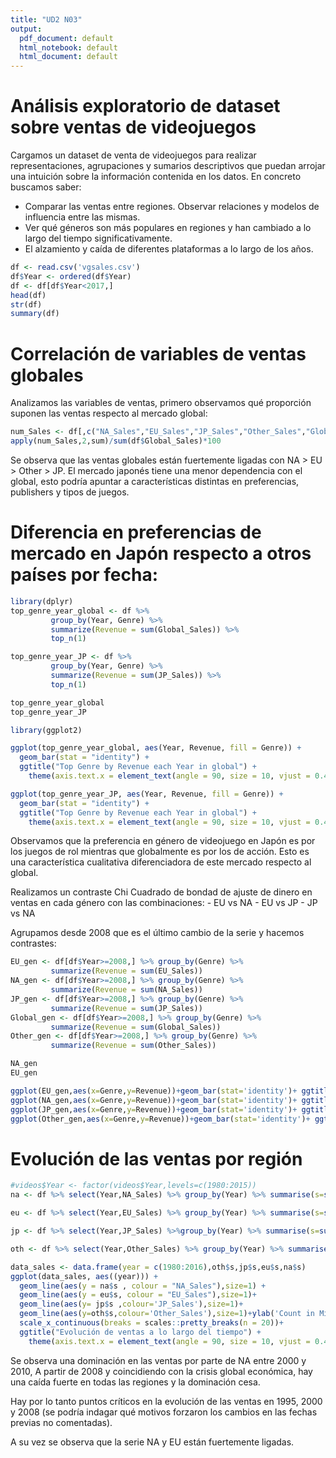 ```yaml
---
title: "UD2 N03"
output:
  pdf_document: default
  html_notebook: default
  html_document: default
---
```

# Análisis exploratorio de dataset sobre ventas de videojuegos

Cargamos un dataset de venta de videojuegos para realizar representaciones, agrupaciones y sumarios descriptivos que puedan arrojar una intuición sobre la información contenida en los datos. En concreto buscamos saber:

- Comparar las ventas entre regiones. Observar relaciones y modelos de influencia entre las mismas.
- Ver qué géneros son más populares en regiones y han cambiado a lo largo del tiempo significativamente.
- El alzamiento y caída de diferentes plataformas a lo largo de los años.

```r
df <- read.csv('vgsales.csv')
df$Year <- ordered(df$Year)
df <- df[df$Year<2017,]
head(df)
str(df)
summary(df)
```

# Correlación de variables de ventas globales

Analizamos las variables de ventas, primero observamos qué proporción suponen las ventas respecto al mercado global:
```r
num_Sales <- df[,c("NA_Sales","EU_Sales","JP_Sales","Other_Sales","Global_Sales")]
apply(num_Sales,2,sum)/sum(df$Global_Sales)*100

```
Se observa que las ventas globales están fuertemente ligadas con NA > EU > Other > JP. El mercado japonés tiene una menor dependencia con el global, esto podría apuntar a características distintas en preferencias, publishers y tipos de juegos.

# Diferencia en preferencias de mercado en Japón respecto a otros países por fecha:
```r
library(dplyr)
top_genre_year_global <- df %>% 
         group_by(Year, Genre) %>% 
         summarize(Revenue = sum(Global_Sales)) %>%
         top_n(1)

top_genre_year_JP <- df %>% 
         group_by(Year, Genre) %>% 
         summarize(Revenue = sum(JP_Sales)) %>%
         top_n(1)

top_genre_year_global
top_genre_year_JP
```

```r
library(ggplot2)

ggplot(top_genre_year_global, aes(Year, Revenue, fill = Genre)) + 
  geom_bar(stat = "identity") +
  ggtitle("Top Genre by Revenue each Year in global") +
    theme(axis.text.x = element_text(angle = 90, size = 10, vjust = 0.4),legend.position = "top")

ggplot(top_genre_year_JP, aes(Year, Revenue, fill = Genre)) + 
  geom_bar(stat = "identity") +
  ggtitle("Top Genre by Revenue each Year in global") +
    theme(axis.text.x = element_text(angle = 90, size = 10, vjust = 0.4),legend.position = "top")

```

Observamos que la preferencia en género de videojuego en Japón es por los juegos de rol mientras que globalmente es por los de acción. Esto es una característica cualitativa diferenciadora de este mercado respecto al global.

Realizamos un contraste Chi Cuadrado de bondad de ajuste de dinero en ventas en cada género con las combinaciones:
- EU vs NA
- EU vs JP
- JP vs NA

Agrupamos desde 2008 que es el último cambio de la serie y hacemos contrastes:
```r


EU_gen <- df[df$Year>=2008,] %>% group_by(Genre) %>% 
         summarize(Revenue = sum(EU_Sales))
NA_gen <- df[df$Year>=2008,] %>% group_by(Genre) %>% 
         summarize(Revenue = sum(NA_Sales))
JP_gen <- df[df$Year>=2008,] %>% group_by(Genre) %>% 
         summarize(Revenue = sum(JP_Sales))
Global_gen <- df[df$Year>=2008,] %>% group_by(Genre) %>% 
         summarize(Revenue = sum(Global_Sales))
Other_gen <- df[df$Year>=2008,] %>% group_by(Genre) %>% 
         summarize(Revenue = sum(Other_Sales))

NA_gen
EU_gen

ggplot(EU_gen,aes(x=Genre,y=Revenue))+geom_bar(stat='identity')+ ggtitle("Genre of Games Purchased in EU")+ylab("In Millions")+theme(axis.text.x = element_text(angle = 90, size = 10, vjust = 0.4))
ggplot(NA_gen,aes(x=Genre,y=Revenue))+geom_bar(stat='identity')+ ggtitle("Genre of Games Purchased in NA")+ylab("In Millions")+theme(axis.text.x = element_text(angle = 90, size = 10, vjust = 0.4))
ggplot(JP_gen,aes(x=Genre,y=Revenue))+geom_bar(stat='identity')+ ggtitle("Genre of Games Purchased in Japan")+ylab("In Millions")+theme(axis.text.x = element_text(angle = 90, size = 10, vjust = 0.4))
ggplot(Other_gen,aes(x=Genre,y=Revenue))+geom_bar(stat='identity')+ ggtitle("Genre of Games Purchased in Other")+ylab("In Millions")+theme(axis.text.x = element_text(angle = 90, size = 10, vjust = 0.4))


```

# Evolución de las ventas por región

```r
#videos$Year <- factor(videos$Year,levels=c(1980:2015))
na <- df %>% select(Year,NA_Sales) %>% group_by(Year) %>% summarise(s=sum(NA_Sales))

eu <- df %>% select(Year,EU_Sales) %>% group_by(Year) %>% summarise(s=sum(EU_Sales))

jp <- df %>% select(Year,JP_Sales) %>%group_by(Year) %>% summarise(s=sum(JP_Sales))

oth <- df %>% select(Year,Other_Sales) %>% group_by(Year) %>% summarise(s=sum(Other_Sales))

data_sales <- data.frame(year = c(1980:2016),oth$s,jp$s,eu$s,na$s)
ggplot(data_sales, aes((year))) + 
  geom_line(aes(y = na$s , colour = "NA_Sales"),size=1) + 
  geom_line(aes(y = eu$s, colour = "EU_Sales"),size=1)+
  geom_line(aes(y= jp$s ,colour='JP_Sales'),size=1)+
  geom_line(aes(y=oth$s,colour='Other_Sales'),size=1)+ylab('Count in Millions')+
  scale_x_continuous(breaks = scales::pretty_breaks(n = 20))+
  ggtitle("Evolución de ventas a lo largo del tiempo") +
    theme(axis.text.x = element_text(angle = 90, size = 10, vjust = 0.4),legend.position = "top")
```

Se observa una dominación en las ventas por parte de NA entre 2000 y 2010, A partir de 2008 y coincidiendo con la crisis global económica, hay una caída fuerte en todas las regiones y la dominación cesa.

Hay por lo tanto  puntos críticos en la evolución de las ventas en 1995, 2000 y 2008 (se podría indagar qué motivos forzaron los cambios en las fechas previas no comentadas). 

A su vez se observa que la serie NA y EU están fuertemente ligadas.







